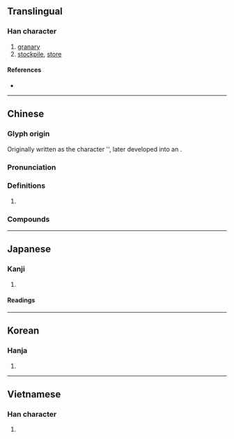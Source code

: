 {{also|廪|稟}}
{{character info}}
==Translingual==

===Han character===
{{Han char|rn=53|rad=广|as=13|sn=16|four=00294|canj=IYWD|ids=⿸广稟}}

# [[granary]]
# [[stockpile]], [[store]]

====References====
* {{Han ref|kx=0351.220|dkj=09515|dj=0664.230|hdz=20905.160|uh=5EE9|ud=24297|bh=E96F|bd=59759}}

----

==Chinese==
{{zh-forms|s=廪}}

===Glyph origin===
{{Han etym}}
Originally written as the character '{{zh-l|㐭}}', later developed into an {{Han compound|广|㐭|禾|ls2=psc|ls=ic|c1=s|c2=p|c3=s|t1=house|t2=granary|t3=rice}}.

===Pronunciation===
{{zh-pron
|m=lǐn,lǎn
|c=lam5
|mc=y
|oc=y
|ma=
|cat=n,v
}}

===Definitions===
{{zh-hanzi}}

# {{rfdef|zh}}

===Compounds===
{{zh-der|廩秋|倉廩|俸廩|廩膳生員|廩粟|倒廩傾囷|廩食|廩稍|廩生|廩膳秀才|廩膳|廩廩|發廩|餼廩|食廩餼}}

----

==Japanese==

===Kanji===
{{ja-kanji|grade=|rs=广13}}

# {{rfdef|ja|sort=广13}}

====Readings====
{{ja-readings
|on=りん
|kun=くら-
}}

----

==Korean==

===Hanja===
{{ko-hanja|hangeul=름|rv=reum|mr=rŭm}}

# {{rfdef|ko|sort=广13}}

----

==Vietnamese==

===Han character===
{{vi-hantu|[[lẫm]], [[lắm]], [[lẩm]], [[rắm]], [[lúm]], [[lũm]]|rs=广13}}

# {{rfdef|vi|sort=广13}}